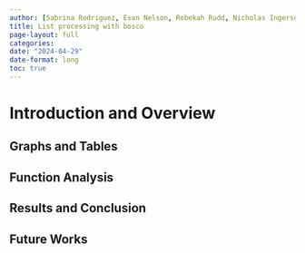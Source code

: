 ```yaml
---
author: [Sabrina Rodriguez, Evan Nelson, Rebekah Rudd, Nicholas Ingerson-Meacham]
title: List processing with bosco
page-layout: full
categories:
date: "2024-04-29"
date-format: long
toc: true
---
```


# Introduction and Overview

## Graphs and Tables

## Function Analysis

## Results and Conclusion

## Future Works